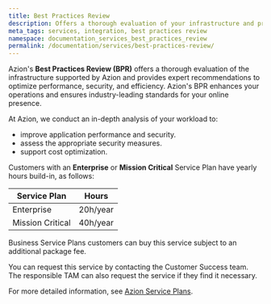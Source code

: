 ```yaml
---
title: Best Practices Review
description: Offers a thorough evaluation of your infrastructure and provides expert recommendations to optimize performance, security, and efficiency.
meta_tags: services, integration, best practices review
namespace: documentation_services_best_practices_review
permalink: /documentation/services/best-practices-review/
---
```


Azion's **Best Practices Review (BPR)** offers a thorough evaluation of the infrastructure supported by Azion and provides expert recommendations to optimize performance, security, and efficiency. Azion's BPR enhances your operations and ensures industry-leading standards for your online presence.

At Azion, we conduct an in-depth analysis of your workload to:

- improve application performance and security.
- assess the appropriate security measures.
- support cost optimization.

Customers with an **Enterprise** or **Mission Critical** Service Plan have yearly hours build-in, as follows:

| Service Plan     | Hours        |
|------------------|--------------| 
| Enterprise       | 20h/year     |
| Mission Critical | 40h/year     |

Business Service Plans customers can buy this service subject to an additional package fee.

You can request this service by contacting the Customer Success team. The responsible TAM can also request the service if they find it necessary.

For more detailed information, see [Azion Service Plans](https://www.azion.com/en/pricing/#plans).
